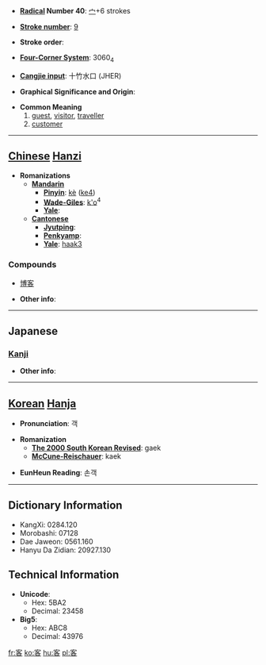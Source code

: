 * '''[[Wiktionary:Chinese radical index| Radical]] Number 40''': [[Wiktionary:Chinese radical index 宀|宀]]+6 strokes

* '''[[Wiktionary:Chinese total strokes index|Stroke number]]''': [[Wiktionary:Chinese total strokes index 9|9]]

* '''Stroke order''': 

* '''[[Wiktionary:Chinese four corner index|Four-Corner System]]''': 3060<sub>4</sub>

* '''[[Wiktionary:Chinese Cangjie index|Cangjie input]]''': 十竹水口 (JHER)

* '''Graphical Significance and Origin''': 

* '''Common Meaning'''
*# [[guest]], [[visitor]], [[traveller]]
*# [[customer]]


----

== [[Chinese]] [[Hanzi]] ==

* '''Romanizations'''
** '''[[Mandarin]]'''
*** '''[[Pinyin]]''': [[kè]] ([[ke4]])
*** '''[[Wade-Giles]]''': [[k'o]]<sup>4</sup>
*** '''[[Yale]]''': 
** '''[[Cantonese]]'''
*** '''[[Jyutping]]''':
*** '''[[Penkyamp]]''': 
*** '''[[Yale]]''': [[haak3]]

===Compounds===
*[[博客]]

* '''Other info''': 

----

==Japanese==
===[[Kanji]]===
{{kanji|on readings=[[きゃく]] (kyaku), [[かく]] (kaku)
|kun readings=[[まろうど]] (maroudo)
}}

* '''Other info''':  

----

== [[Korean]] [[Hanja]] ==

* '''Pronunciation''': 객

* '''Romanization'''
** '''[[The 2000 South Korean Revised Romanization|The 2000 South Korean Revised]]''': gaek
** '''[[McCune-Reischauer]]''': kaek

* '''EunHeun Reading''': 손객
----

== Dictionary Information ==

* KangXi: 0284.120
* Morobashi: 07128
* Dae Jaweon: 0561.160
* Hanyu Da Zidian: 20927.130

== Technical Information ==

* '''Unicode''':
** Hex: 5BA2
** Decimal: 23458
* '''Big5''':
** Hex: ABC8
** Decimal: 43976

[[fr:客]]
[[ko:客]]
[[hu:客]]
[[pl:客]]